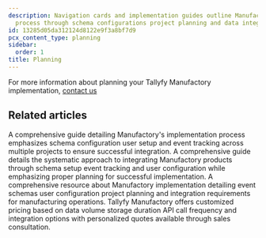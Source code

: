 ```yaml
---
description: Navigation cards and implementation guides outline Manufactory's setup
  process through schema configurations project planning and data integration steps.
id: 13285d05da312124d8122e9f3a8bf7d9
pcx_content_type: planning
sidebar:
  order: 1
title: Planning
---
```


For more information about planning your Tallyfy Manufactory implementation, <a href="https://tallyfy.com/amit">contact us</a>


## Related articles
<CardGrid>
<LinkTitleCard header="<b>Implementation > Configuring user schema</b>" href="/products/manufactory/implementation/configuring_users_schema/" > A comprehensive guide detailing Manufactory's implementation process emphasizes schema configuration user setup and event tracking across multiple projects to ensure successful integration. </LinkTitleCard>
<LinkTitleCard header="<b>Manufactory > Implementation</b>" href="/products/manufactory/implementation/" > A comprehensive guide details the systematic approach to integrating Manufactory products through schema setup event tracking and user configuration while emphasizing proper planning for successful implementation. </LinkTitleCard>
<LinkTitleCard header="<b>Implementation > Configuring events schema</b>" href="/products/manufactory/implementation/configuring_events_schema/" > A comprehensive resource about Manufactory implementation detailing event schemas user configuration project planning and integration requirements for manufacturing operations. </LinkTitleCard>
<LinkTitleCard header="<b>Manufactory > Pricing for Manufactory</b>" href="/products/manufactory/pricing/" > Tallyfy Manufactory offers customized pricing based on data volume storage duration API call frequency and integration options with personalized quotes available through sales consultation. </LinkTitleCard>
</CardGrid>